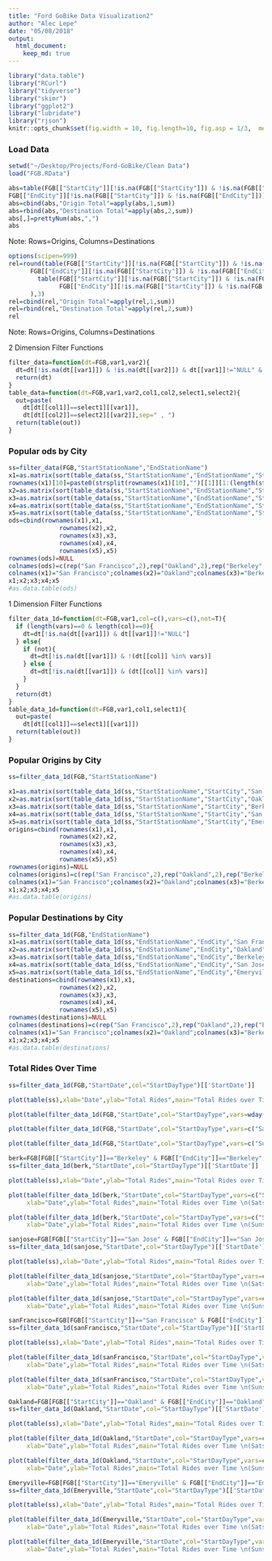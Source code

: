 ```yaml
---
title: "Ford GoBike Data Visualization2"
author: "Alec Lepe"
date: "05/08/2018"
output: 
  html_document:
    keep_md: true
---
```

```r
library("data.table")
library("RCurl")
library("tidyverse")
library("skimr")
library("ggplot2")
library("lubridate")
library("rjson")
knitr::opts_chunk$set(fig.width = 10, fig.length=10, fig.asp = 1/3,  message=FALSE)
```
### Load Data
```r
setwd("~/Desktop/Projects/Ford-GoBike/Clean Data")
load("FGB.RData")
```
```r
abs=table(FGB[["StartCity"]][!is.na(FGB[["StartCity"]]) & !is.na(FGB[["EndCity"]])],
FGB[["EndCity"]][!is.na(FGB[["StartCity"]]) & !is.na(FGB[["EndCity"]])])
abs=cbind(abs,"Origin Total"=apply(abs,1,sum))
abs=rbind(abs,"Destination Total"=apply(abs,2,sum))
abs[,]=prettyNum(abs,",")
abs
```
Note: Rows=Origins, Columns=Destinations

<!-- #sum(na.omit(FGB[["StartCity"]]=="Berkeley" & FGB[["EndCity"]]=="Emeryville")) -->
<!-- #Rows=Origins -->
<!-- #Columns=Destination -->

```r
options(scipen=999)
rel=round(table(FGB[["StartCity"]][!is.na(FGB[["StartCity"]]) & !is.na(FGB[["EndCity"]])],
      FGB[["EndCity"]][!is.na(FGB[["StartCity"]]) & !is.na(FGB[["EndCity"]])])/sum(
        table(FGB[["StartCity"]][!is.na(FGB[["StartCity"]]) & !is.na(FGB[["EndCity"]])],
              FGB[["EndCity"]][!is.na(FGB[["StartCity"]]) & !is.na(FGB[["EndCity"]])])
      ),3)
rel=cbind(rel,"Origin Total"=apply(rel,1,sum))
rel=rbind(rel,"Destination Total"=apply(rel,2,sum))
rel
```
Note: Rows=Origins, Columns=Destinations

2 Dimension Filter Functions
``` r
filter_data=function(dt=FGB,var1,var2){
  dt=dt[!is.na(dt[[var1]]) & !is.na(dt[[var2]]) & dt[[var1]]!="NULL" & dt[[var2]]!="NULL"]
  return(dt)
}
table_data=function(dt=FGB,var1,var2,col1,col2,select1,select2){
  out=paste(
    dt[dt[[col1]]==select1][[var1]],
    dt[dt[[col2]]==select2][[var2]],sep=" , ")
  return(table(out))
}
```

### Popular ods by City
``` r
ss=filter_data(FGB,"StartStationName","EndStationName")
x1=as.matrix(sort(table_data(ss,"StartStationName","EndStationName","StartCity","EndCity","San Francisco","San Francisco"),decreasing=T)[1:10])
rownames(x1)[10]=paste0(strsplit(rownames(x1)[10],"")[[1]][1:(length(strsplit(rownames(x1)[10],"")[[1]])-24)],collapse="")
x2=as.matrix(sort(table_data(ss,"StartStationName","EndStationName","StartCity","EndCity","Oakland","Oakland"),decreasing=T)[1:10])
x3=as.matrix(sort(table_data(ss,"StartStationName","EndStationName","StartCity","EndCity","Berkeley","Berkeley"),decreasing=T)[1:10])
x4=as.matrix(sort(table_data(ss,"StartStationName","EndStationName","StartCity","EndCity","San Jose","San Jose"),decreasing=T)[1:10])
x5=as.matrix(sort(table_data(ss,"StartStationName","EndStationName","StartCity","EndCity","Emeryville","Emeryville"),decreasing=T)[1:10])
ods=cbind(rownames(x1),x1,
              rownames(x2),x2,
              rownames(x3),x3,
              rownames(x4),x4,
              rownames(x5),x5)
rownames(ods)=NULL
colnames(ods)=c(rep("San Francisco",2),rep("Oakland",2),rep("Berkeley",2),rep("san Jose",2),rep("Emeryville",2))
colnames(x1)="San Francisco";colnames(x2)="Oakland";colnames(x3)="Berkeley";colnames(x4)="San Jose";colnames(x5)="Emeryville"
x1;x2;x3;x4;x5
#as.data.table(ods)
````

1 Dimension Filter Functions

``` r
filter_data_1d=function(dt=FGB,var1,col=c(),vars=c(),not=T){
  if (length(vars)==0 & length(col)==0){
    dt=dt[!is.na(dt[[var1]]) & dt[[var1]]!="NULL"]
  } else{
    if (not){
      dt=dt[!is.na(dt[[var1]]) & !(dt[[col]] %in% vars)]
    } else {
      dt=dt[!is.na(dt[[var1]]) & (dt[[col]] %in% vars)]
    }
  }
  return(dt)
}
table_data_1d=function(dt=FGB,var1,col1,select1){
  out=paste(
    dt[dt[[col1]]==select1][[var1]])
  return(table(out))
}
```

### Popular Origins by City
``` r
ss=filter_data_1d(FGB,"StartStationName")

x1=as.matrix(sort(table_data_1d(ss,"StartStationName","StartCity","San Francisco"),decreasing=T)[1:10])
x2=as.matrix(sort(table_data_1d(ss,"StartStationName","StartCity","Oakland"),decreasing=T)[1:10])
x3=as.matrix(sort(table_data_1d(ss,"StartStationName","StartCity","Berkeley"),decreasing=T)[1:10])
x4=as.matrix(sort(table_data_1d(ss,"StartStationName","StartCity","San Jose"),decreasing=T)[1:10])
x5=as.matrix(sort(table_data_1d(ss,"StartStationName","StartCity","Emeryville"),decreasing=T)[1:10])
origins=cbind(rownames(x1),x1,
              rownames(x2),x2,
              rownames(x3),x3,
              rownames(x4),x4,
              rownames(x5),x5)
rownames(origins)=NULL
colnames(origins)=c(rep("San Francisco",2),rep("Oakland",2),rep("Berkeley",2),rep("san Jose",2),rep("Emeryville",2))
colnames(x1)="San Francisco";colnames(x2)="Oakland";colnames(x3)="Berkeley";colnames(x4)="San Jose";colnames(x5)="Emeryville"
x1;x2;x3;x4;x5
#as.data.table(origins)
```

### Popular Destinations by City
``` r
ss=filter_data_1d(FGB,"EndStationName")
x1=as.matrix(sort(table_data_1d(ss,"EndStationName","EndCity","San Francisco"),decreasing=T)[1:10])
x2=as.matrix(sort(table_data_1d(ss,"EndStationName","EndCity","Oakland"),decreasing=T)[1:10])
x3=as.matrix(sort(table_data_1d(ss,"EndStationName","EndCity","Berkeley"),decreasing=T)[1:10])
x4=as.matrix(sort(table_data_1d(ss,"EndStationName","EndCity","San Jose"),decreasing=T)[1:10])
x5=as.matrix(sort(table_data_1d(ss,"EndStationName","EndCity","Emeryville"),decreasing=T)[1:10])
destinations=cbind(rownames(x1),x1,
              rownames(x2),x2,
              rownames(x3),x3,
              rownames(x4),x4,
              rownames(x5),x5)
rownames(destinations)=NULL
colnames(destinations)=c(rep("San Francisco",2),rep("Oakland",2),rep("Berkeley",2),rep("san Jose",2),rep("Emeryville",2))
colnames(x1)="San Francisco";colnames(x2)="Oakland";colnames(x3)="Berkeley";colnames(x4)="San Jose";colnames(x5)="Emeryville"
x1;x2;x3;x4;x5
#as.data.table(destinations)
```


### Total Rides Over Time
``` r
ss=filter_data_1d(FGB,"StartDate",col="StartDayType")[['StartDate']]
```

``` r
plot(table(ss),xlab="Date",ylab="Total Rides",main="Total Rides over Time \n(All Daytypes)")
```

``` r
plot(table(filter_data_1d(FGB,"StartDate",col="StartDayType",vars=wday(c(1,7),T),not=T)[["StartDate"]]),xlab="Date",ylab="Total Rides",main="Total Rides over Time \n(Weekdays)")
```

``` r
plot(table(filter_data_1d(FGB,"StartDate",col="StartDayType",vars=c("Sat"),not=F)[["StartDate"]]),xlab="Date",ylab="Total Rides",main="Total Rides over Time \n(Sats)")
```

``` r
plot(table(filter_data_1d(FGB,"StartDate",col="StartDayType",vars=c("Sun"),not=F)[["StartDate"]]),xlab="Date",ylab="Total Rides",main="Total Rides over Time \n(Suns)")
```

``` r
berk=FGB[FGB[["StartCity"]]=="Berkeley" & FGB[["EndCity"]]=="Berkeley",]
ss=filter_data_1d(berk,"StartDate",col="StartDayType")[['StartDate']]
```
``` r
plot(table(ss),xlab="Date",ylab="Total Rides",main="Total Rides over Time \n(All Daytypes) \nBerkeley")
```
``` r
plot(table(filter_data_1d(berk,"StartDate",col="StartDayType",vars=c("Sat"),not=F)[["StartDate"]]),
     xlab="Date",ylab="Total Rides",main="Total Rides over Time \n(Sats) \nBerkeley")
```
``` r
plot(table(filter_data_1d(berk,"StartDate",col="StartDayType",vars=c("Sun"),not=F)[["StartDate"]]),
     xlab="Date",ylab="Total Rides",main="Total Rides over Time \n(Suns) \nBerkeley")
```
``` r
sanjose=FGB[FGB[["StartCity"]]=="San Jose" & FGB[["EndCity"]]=="San Jose",]
ss=filter_data_1d(sanjose,"StartDate",col="StartDayType")[['StartDate']]
```
``` r
plot(table(ss),xlab="Date",ylab="Total Rides",main="Total Rides over Time \n(All Daytypes) \nSan Jose")
```
``` r
plot(table(filter_data_1d(sanjose,"StartDate",col="StartDayType",vars=c("Sat"),not=F)[["StartDate"]]),
     xlab="Date",ylab="Total Rides",main="Total Rides over Time \n(Sats) \nSan Jose")
```
``` r
plot(table(filter_data_1d(sanjose,"StartDate",col="StartDayType",vars=c("Sun"),not=F)[["StartDate"]]),
     xlab="Date",ylab="Total Rides",main="Total Rides over Time \n(Suns) \nSan Jose")
```
``` r
sanFrancisco=FGB[FGB[["StartCity"]]=="San Francisco" & FGB[["EndCity"]]=="San Francisco",]
ss=filter_data_1d(sanFrancisco,"StartDate",col="StartDayType")[['StartDate']]
```
``` r
plot(table(ss),xlab="Date",ylab="Total Rides",main="Total Rides over Time \n(All Daytypes) \nSan Francisco")
```
``` r
plot(table(filter_data_1d(sanFrancisco,"StartDate",col="StartDayType",vars=c("Sat"),not=F)[["StartDate"]]),
     xlab="Date",ylab="Total Rides",main="Total Rides over Time \n(Sats) \nSan Francisco")
```
``` r
plot(table(filter_data_1d(sanFrancisco,"StartDate",col="StartDayType",vars=c("Sun"),not=F)[["StartDate"]]),
     xlab="Date",ylab="Total Rides",main="Total Rides over Time \n(Suns) \nSan Francisco")
```
``` r
Oakland=FGB[FGB[["StartCity"]]=="Oakland" & FGB[["EndCity"]]=="Oakland",]
ss=filter_data_1d(Oakland,"StartDate",col="StartDayType")[['StartDate']]
```
``` r
plot(table(ss),xlab="Date",ylab="Total Rides",main="Total Rides over Time \n(All Daytypes) \nOakland")
```
``` r
plot(table(filter_data_1d(Oakland,"StartDate",col="StartDayType",vars=c("Sat"),not=F)[["StartDate"]]),
     xlab="Date",ylab="Total Rides",main="Total Rides over Time \n(Sats) \nOakland")
```
``` r
plot(table(filter_data_1d(Oakland,"StartDate",col="StartDayType",vars=c("Sun"),not=F)[["StartDate"]]),
     xlab="Date",ylab="Total Rides",main="Total Rides over Time \n(Suns) \nOakland")
```
``` r
Emeryville=FGB[FGB[["StartCity"]]=="Emeryville" & FGB[["EndCity"]]=="Emeryville",]
ss=filter_data_1d(Emeryville,"StartDate",col="StartDayType")[['StartDate']]
```
``` r
plot(table(ss),xlab="Date",ylab="Total Rides",main="Total Rides over Time \n(All Daytypes) \nEmeryville")
```
``` r
plot(table(filter_data_1d(Emeryville,"StartDate",col="StartDayType",vars=c("Sat"),not=F)[["StartDate"]]),
     xlab="Date",ylab="Total Rides",main="Total Rides over Time \n(Sats) \nEmeryville")
```
``` r
plot(table(filter_data_1d(Emeryville,"StartDate",col="StartDayType",vars=c("Sun"),not=F)[["StartDate"]]),
     xlab="Date",ylab="Total Rides",main="Total Rides over Time \n(Suns) \nEmeryville")
```

